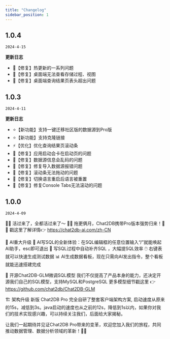 ```yaml
---
title: "Changelog"
sidebar_position: 1
---
```


## 1.0.4

`2024-4-15`

**更新日志**

- 🐞【修复】热更新的一系列问题
- 🐞【修复】桌面端无法查看存储过程、视图
- 🐞【修复】桌面端查询结果页表头超出问题

## 1.0.3

`2024-4-11`

**更新日志**

- ⭐【新功能】支持一键迁移社区版的数据源到Pro版 
- ⭐【新功能】支持克隆链接
- ⚡️【优化】优化查询结果页滚动条
- 🐞【修复】应用启动会卡在启动页的问题
- 🐞【修复】数据源信息会乱码的问题
- 🐞【修复】修复导入数据源报错问题
- 🐞【修复】滚动条无法拖动的问题
- 🐞【修复】切换语言重启后语言被重置
- 🐞【修复】修复Console Tabs无法滚动的问题


## 1.0.0

`2024-4-09`

🎉🎉 活过来了，全都活过来了～ 🎉🎉
拖更俩月，Chat2DB携带Pro版本强势归来！💪💪
戳这里了解详情👉 https://chat2db-ai.com/zh-CN

🚀 AI重大升级
🧠 AI写SQL的全新体验：在SQL编辑框的任意位置输入“/”就能唤起AI助手，esc即可退出
📝 写SQL过程中自动补齐SQL ，大幅提SQL效率
🖱️ 右键表就可以快速生成测试数据
📊 AI生成数据看板，现在只需向AI发出指令，整个看板就能迅速搭建完成

🎁 开源Chat2DB-GLM微调SQL模型
我们不仅提高了产品本身的能力，还决定开源我们自己的SQL模型，支持MySQL和PostgreSQL
更多模型细节戳这里 👉 https://github.com/chat2db/Chat2DB-GLM

🏗️ 架构升级
新版 Chat2DB Pro 完全自研了整套客户端架构方案, 启动速度从原来的15s，减低到3s。java启动的速度也从之前的12s，降低到1s以内，如果你对我们的技术实现感兴趣，可以持续关注我们，后面给大家揭秘。

让我们一起期待并见证Chat2DB Pro带来的变革，欢迎您加入我们的旅程，共同推动数据管理、数据分析领域的革新！🎉🎉

